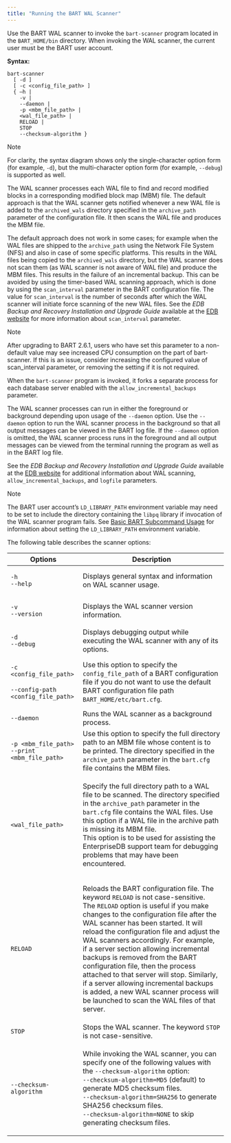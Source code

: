 ```yaml
---
title: "Running the BART WAL Scanner"
---
```


<div id="running_the_bart_wal_scanner" class="registered_link"></div>

Use the BART WAL scanner to invoke the `bart-scanner` program located in the `BART_HOME/bin` directory. When invoking the WAL scanner, the current user must be the BART user account.

**Syntax:**

```text
bart-scanner
  [ -d ]
  [ -c <config_file_path> ]
  { –h |
    -v |
    --daemon |
    -p <mbm_file_path> |
    <wal_file_path> |
    RELOAD |
    STOP
    --checksum-algorithm }
```

<div class="note">

<div class="title">

Note

</div>

For clarity, the syntax diagram shows only the single-character option form (for example, `-d`), but the multi-character option form (for example, `--debug`) is supported as well.

</div>

The WAL scanner processes each WAL file to find and record modified blocks in a corresponding modified block map (MBM) file. The default approach is that the WAL scanner gets notified whenever a new WAL file is added to the `archived_wals` directory specified in the `archive_path` parameter of the configuration file. It then scans the WAL file and produces the MBM file.

The default approach does not work in some cases; for example when the WAL files are shipped to the `archive_path` using the Network File System (NFS) and also in case of some specific platforms. This results in the WAL files being copied to the `archived_wals` directory, but the WAL scanner does not scan them (as WAL scanner is not aware of WAL file) and produce the MBM files. This results in the failure of an incremental backup. This can be avoided by using the timer-based WAL scanning approach, which is done by using the `scan_interval` parameter in the BART configuration file. The value for `scan_interval` is the number of seconds after which the WAL scanner will initiate force scanning of the new WAL files. See the *EDB Backup and Recovery Installation and Upgrade Guide* available at the [EDB website](https://www.enterprisedb.com/edb-docs/) for more information about `scan_interval` parameter.

<div class="note">

<div class="title">

Note

</div>

After upgrading to BART 2.6.1, users who have set this parameter to a non-default value may see increased CPU consumption on the part of bart-scanner. If this is an issue, consider increasing the configured value of scan_interval parameter, or removing the setting if it is not required.

</div>

When the `bart-scanner` program is invoked, it forks a separate process for each database server enabled with the `allow_incremental_backups` parameter.

The WAL scanner processes can run in either the foreground or background depending upon usage of the `--daemon` option. Use the `--daemon` option to run the WAL scanner process in the background so that all output messages can be viewed in the BART log file. If the `--daemon` option is omitted, the WAL scanner process runs in the foreground and all output messages can be viewed from the terminal running the program as well as in the BART log file.

See the *EDB Backup and Recovery Installation and Upgrade Guide* available at the [EDB website](https://www.enterprisedb.com/edb-docs/) for additional information about WAL scanning, `allow_incremental_backups`, and `logfile` parameters.

<div class="note">

<div class="title">

Note

</div>

The BART user account’s `LD_LIBRARY_PATH` environment variable may need to be set to include the directory containing the `libpq` library if invocation of the WAL scanner program fails. See [Basic BART Subcommand Usage](03_basic_bart_subcommand_usage/#basic_bart_subcommand_usage) for information about setting the `LD_LIBRARY_PATH` environment variable.

</div>

The following table describes the scanner options:

<table><thead><tr class="header"><th>Options</th><th>Description</th></tr></thead><tbody><tr class="odd"><td><p><code>-h</code><br />
<code>--help</code></p></td><td>Displays general syntax and information on WAL scanner usage.</td></tr><tr class="even"><td><p><code>-v</code><br />
<code>--version</code></p></td><td>Displays the WAL scanner version information.</td></tr><tr class="odd"><td><p><code>-d</code><br />
<code>--debug</code></p></td><td>Displays debugging output while executing the WAL scanner with any of its options.</td></tr><tr class="even"><td><p><code>-c &lt;config_file_path&gt;</code><br />
<br />
<code>--config-path &lt;config_file_path&gt;</code></p></td><td>Use this option to specify the <code>config_file_path</code> of a BART configuration file if you do not want to use the default BART configuration file path <code>BART_HOME/etc/bart.cfg</code>.</td></tr><tr class="odd"><td><code>--daemon</code></td><td>Runs the WAL scanner as a background process.</td></tr><tr class="even"><td><p><code>-p &lt;mbm_file_path&gt;</code><br />
<code>--print &lt;mbm_file_path&gt;</code></p></td><td>Use this option to specify the full directory path to an MBM file whose content is to be printed. The directory specified in the <code>archive_path</code> parameter in the <code>bart.cfg</code> file contains the MBM files.</td></tr><tr class="odd"><td><code>&lt;wal_file_path&gt;</code></td><td><p>Specify the full directory path to a WAL file to be scanned. The directory specified in the <code>archive_path</code> parameter in the <code>bart.cfg</code> file contains the WAL files. Use this option if a WAL file in the archive path is missing its MBM file.<br />
This option is to be used for assisting the EnterpriseDB support team for debugging problems that may have been encountered.</p></td></tr><tr class="even"><td><code>RELOAD</code></td><td><p>Reloads the BART configuration file. The keyword <code>RELOAD</code> is not case-sensitive.<br />
The <code>RELOAD</code> option is useful if you make changes to the configuration file after the WAL scanner has been started. It will reload the configuration file and adjust the WAL scanners accordingly. For example, if a server section allowing incremental backups is removed from the BART configuration file, then the process attached to that server will stop. Similarly, if a server allowing incremental backups is added, a new WAL scanner process will be launched to scan the WAL files of that server.</p></td></tr><tr class="odd"><td><code>STOP</code></td><td>Stops the WAL scanner. The keyword <code>STOP</code> is not case-sensitive.</td></tr><tr class="even"><td><code>--checksum-algorithm</code></td><td><p>While invoking the WAL scanner, you can specify one of the following values with the <code>--checksum-algorithm</code> option:<br />
<code>--checksum-algorithm=MD5</code> (default) to generate MD5 checksum files.<br />
<code>--checksum-algorithm=SHA256</code> to generate SHA256 checksum files.<br />
<code>--checksum-algorithm=NONE</code> to skip generating checksum files.</p></td></tr></tbody></table>
